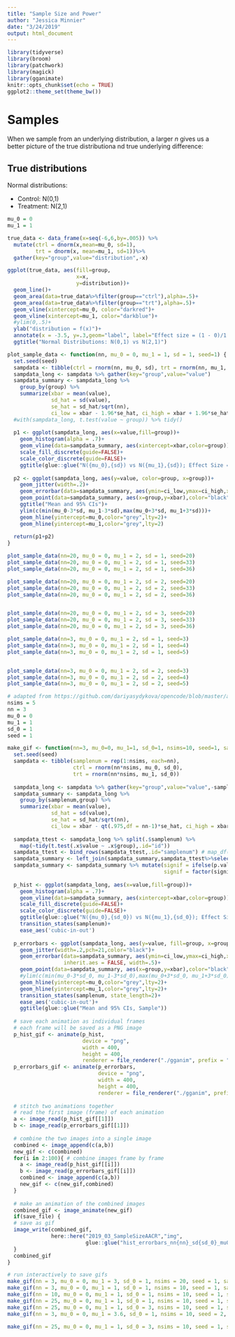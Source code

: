 ```yaml
---
title: "Sample Size and Power"
author: "Jessica Minnier"
date: "3/24/2019"
output: html_document
---
```


```r
library(tidyverse)
library(broom)
library(patchwork)
library(magick)
library(gganimate)
knitr::opts_chunk$set(echo = TRUE)
ggplot2::theme_set(theme_bw())
```


# Samples

When we sample from an underlying distribution, a larger $n$ gives us a better picture of the true distributiona nd true underlying difference:


## True distributions

Normal distributions:

- Control: N(0,1)
- Treatment: N(2,1)


```r

mu_0 = 0
mu_1 = 1

true_data <- data_frame(x=seq(-6,6,by=.005)) %>%
  mutate(ctrl = dnorm(x,mean=mu_0, sd=1),
         trt = dnorm(x, mean=mu_1, sd=1))%>%
  gather(key="group",value="distribution",-x)
```

```r
ggplot(true_data, aes(fill=group,
                      x=x,
                      y=distribution))+
  geom_line()+
  geom_area(data=true_data%>%filter(group=="ctrl"),alpha=.5)+
  geom_area(data=true_data%>%filter(group=="trt"),alpha=.5)+
  geom_vline(xintercept=mu_0, color="darkred")+
  geom_vline(xintercept=mu_1, color="darkblue")+
  #ylim(0,.5)+
  ylab("distribution = f(x)")+
  annotate(x = -3.5, y=.3,geom="label", label="Effect size = (1 - 0)/1 = 1",size=5)+
  ggtitle("Normal Distributions: N(0,1) vs N(2,1)")
```

```r
plot_sample_data <- function(nn, mu_0 = 0, mu_1 = 1, sd = 1, seed=1) {
  set.seed(seed)
  sampdata <- tibble(ctrl = rnorm(nn, mu_0, sd), trt = rnorm(nn, mu_1, sd))
  sampdata_long <- sampdata %>% gather(key="group",value="value")
  sampdata_summary <- sampdata_long %>% 
    group_by(group) %>% 
    summarize(xbar = mean(value), 
              sd_hat = sd(value), 
              se_hat = sd_hat/sqrt(nn), 
              ci_low = xbar - 1.96*se_hat, ci_high = xbar + 1.96*se_hat)
  #with(sampdata_long, t.test(value ~ group)) %>% tidy()
  
  p1 <- ggplot(sampdata_long, aes(x=value,fill=group))+
    geom_histogram(alpha = .7)+
    geom_vline(data=sampdata_summary, aes(xintercept=xbar,color=group))+
    scale_fill_discrete(guide=FALSE)+
    scale_color_discrete(guide=FALSE)+
    ggtitle(glue::glue("N({mu_0},{sd}) vs N({mu_1},{sd}); Effect Size = {signif((mu_1-mu_0)/sd,2)}\nHistogram of Sample Data, n = {nn}"))
  
  p2 <- ggplot(sampdata_long, aes(y=value, color=group, x=group))+
    geom_jitter(width=.2)+
    geom_errorbar(data=sampdata_summary, aes(ymin=ci_low,ymax=ci_high,x=group), inherit.aes = FALSE, width=.5)+
    geom_point(data=sampdata_summary, aes(x=group,y=xbar),color="black",shape=2)+
    ggtitle("Mean and 95% CIs")+
    ylim(c(min(mu_0-3*sd, mu_1-3*sd),max(mu_0+3*sd, mu_1+3*sd)))+
    geom_hline(yintercept=mu_0,color="grey",lty=2)+
    geom_hline(yintercept=mu_1,color="grey",lty=2)
  
  return(p1+p2)
}
```

```r
plot_sample_data(nn=20, mu_0 = 0, mu_1 = 2, sd = 1, seed=20)
plot_sample_data(nn=20, mu_0 = 0, mu_1 = 2, sd = 1, seed=33)
plot_sample_data(nn=20, mu_0 = 0, mu_1 = 2, sd = 1, seed=36)

plot_sample_data(nn=20, mu_0 = 0, mu_1 = 2, sd = 2, seed=20)
plot_sample_data(nn=20, mu_0 = 0, mu_1 = 2, sd = 2, seed=33)
plot_sample_data(nn=20, mu_0 = 0, mu_1 = 2, sd = 2, seed=36)


plot_sample_data(nn=20, mu_0 = 0, mu_1 = 2, sd = 3, seed=20)
plot_sample_data(nn=20, mu_0 = 0, mu_1 = 2, sd = 3, seed=33)
plot_sample_data(nn=20, mu_0 = 0, mu_1 = 2, sd = 3, seed=36)
```

```r
plot_sample_data(nn=3, mu_0 = 0, mu_1 = 2, sd = 1, seed=3)
plot_sample_data(nn=3, mu_0 = 0, mu_1 = 2, sd = 1, seed=4)
plot_sample_data(nn=3, mu_0 = 0, mu_1 = 2, sd = 1, seed=5)


plot_sample_data(nn=3, mu_0 = 0, mu_1 = 2, sd = 2, seed=3)
plot_sample_data(nn=3, mu_0 = 0, mu_1 = 2, sd = 2, seed=4)
plot_sample_data(nn=3, mu_0 = 0, mu_1 = 2, sd = 2, seed=5)
```


```r
# adapted from https://github.com/dariyasydykova/opencode/blob/master/animate_ROC.r
nsims = 5
nn = 3
mu_0 = 0
mu_1 = 1
sd_0 = 1
seed = 1

make_gif <- function(nn=3, mu_0=0, mu_1=1, sd_0=1, nsims=10, seed=1, save_file=FALSE) {
  set.seed(seed)
  sampdata <- tibble(samplenum = rep(1:nsims, each=nn), 
                     ctrl = rnorm(nn*nsims, mu_0, sd_0), 
                     trt = rnorm(nn*nsims, mu_1, sd_0))
  
  sampdata_long <- sampdata %>% gather(key="group",value="value",-samplenum)
  sampdata_summary <- sampdata_long %>% 
    group_by(samplenum,group) %>% 
    summarize(xbar = mean(value), 
              sd_hat = sd(value), 
              se_hat = sd_hat/sqrt(nn), 
              ci_low = xbar - qt(.975,df = nn-1)*se_hat, ci_high = xbar + qt(.975,df = nn-1)*se_hat)
  
  sampdata_ttest <- sampdata_long %>% split(.$samplenum) %>% 
    map(~tidy(t.test(.x$value ~ .x$group),.id="id"))
  sampdata_ttest <- bind_rows(sampdata_ttest,.id="samplenum") # map_df(~tidy...,.id="samplenum") wasn't working
  sampdata_summary <- left_join(sampdata_summary,sampdata_ttest%>%select(samplenum,p.value)%>%mutate(samplenum = as.numeric(samplenum)))
  sampdata_summary <- sampdata_summary %>% mutate(signif = ifelse(p.value < 0.05, "signif", "not signif"),
                                                  signif = factor(signif, levels=c("signif","not signif")))
  
  p_hist <- ggplot(sampdata_long, aes(x=value,fill=group))+
    geom_histogram(alpha = .7)+
    geom_vline(data=sampdata_summary, aes(xintercept=xbar,color=group))+
    scale_fill_discrete(guide=FALSE)+
    scale_color_discrete(guide=FALSE)+
    ggtitle(glue::glue("N({mu_0},{sd_0}) vs N({mu_1},{sd_0}); Effect Size = {signif((mu_1-mu_0)/sd_0,2)}\nHistogram of Sample Data, n = {nn}"))+
    transition_states(samplenum)+
    ease_aes('cubic-in-out')
  
  p_errorbars <- ggplot(sampdata_long, aes(y=value, fill=group, x=group))+
    geom_jitter(width=.2,pch=21,color="black")+
    geom_errorbar(data=sampdata_summary, aes(ymin=ci_low,ymax=ci_high,x=group,color=signif), 
                  inherit.aes = FALSE, width=.5)+
    geom_point(data=sampdata_summary, aes(x=group,y=xbar),color="black",shape=2,size=3)+
    #ylim(c(min(mu_0-3*sd_0, mu_1-3*sd_0),max(mu_0+3*sd_0, mu_1+3*sd_0)))+
    geom_hline(yintercept=mu_0,color="grey",lty=2)+
    geom_hline(yintercept=mu_1,color="grey",lty=2)+
    transition_states(samplenum, state_length=2)+
    ease_aes('cubic-in-out')+
    ggtitle(glue::glue("Mean and 95% CIs, Sample"))
  
  # save each animation as individual frames
  # each frame will be saved as a PNG image
  p_hist_gif <- animate(p_hist, 
                        device = "png",
                        width = 400, 
                        height = 400, 
                        renderer = file_renderer("./gganim", prefix = "p_hist", overwrite = TRUE))
  p_errorbars_gif <- animate(p_errorbars, 
                             device = "png",
                             width = 400, 
                             height = 400,
                             renderer = file_renderer("./gganim", prefix = "p_errorbars", overwrite = TRUE))
  
  # stitch two animations together
  # read the first image (frame) of each animation
  a <- image_read(p_hist_gif[[1]])
  b <- image_read(p_errorbars_gif[[1]])
  
  # combine the two images into a single image
  combined <- image_append(c(a,b))
  new_gif <- c(combined)
  for(i in 2:100){ # combine images frame by frame
    a <- image_read(p_hist_gif[[i]])
    b <- image_read(p_errorbars_gif[[i]])
    combined <- image_append(c(a,b))
    new_gif <- c(new_gif,combined)
  }
  
  # make an animation of the combined images
  combined_gif <- image_animate(new_gif)
  if(save_file) {
  # save as gif
  image_write(combined_gif, 
              here::here("2019_03_SampleSizeAACR","img",
                         glue::glue("hist_errorbars_nn{nn}_sd{sd_0}_mu0{mu_0}_mu1{mu_1}_nsims{nsims}.gif")))
  }
  combined_gif
}
```

```r
# run interactively to save gifs
make_gif(nn = 3, mu_0 = 0, mu_1 = 3, sd_0 = 1, nsims = 20, seed = 1, save_file = TRUE)
make_gif(nn = 3, mu_0 = 0, mu_1 = 1, sd_0 = 1, nsims = 10, seed = 1, save_file = TRUE)
make_gif(nn = 10, mu_0 = 0, mu_1 = 1, sd_0 = 1, nsims = 10, seed = 1, save_file = TRUE)
make_gif(nn = 25, mu_0 = 0, mu_1 = 1, sd_0 = 1, nsims = 10, seed = 1, save_file = TRUE)
make_gif(nn = 25, mu_0 = 0, mu_1 = 1, sd_0 = 3, nsims = 10, seed = 1, save_file = TRUE)
make_gif(nn = 3, mu_0 = 0, mu_1 = 3.6, sd_0 = 1, nsims = 10, seed = 2, save_file = TRUE)
```

```r
make_gif(nn = 25, mu_0 = 0, mu_1 = 1, sd_0 = 3, nsims = 10, seed = 1, save_file = FALSE)
```


